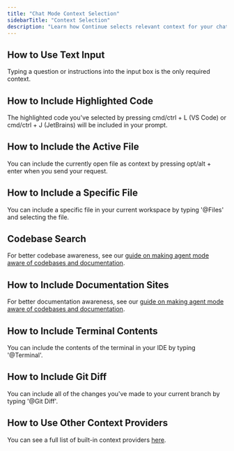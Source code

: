 ```yaml
---
title: "Chat Mode Context Selection"
sidebarTitle: "Context Selection"
description: "Learn how Continue selects relevant context for your chat requests, including text input, highlighted code, active files."
---
```


## How to Use Text Input

Typing a question or instructions into the input box is the only required context.

## How to Include Highlighted Code

The highlighted code you've selected by pressing cmd/ctrl + L (VS Code) or cmd/ctrl + J (JetBrains) will be included in your prompt.

## How to Include the Active File

You can include the currently open file as context by pressing opt/alt + enter when you send your request.

## How to Include a Specific File

You can include a specific file in your current workspace by typing '@Files' and selecting the file.

## Codebase Search

For better codebase awareness, see our [guide on making agent mode aware of codebases and documentation](/guides/codebase-documentation-awareness).

## How to Include Documentation Sites

For better documentation awareness, see our [guide on making agent mode aware of codebases and documentation](/guides/codebase-documentation-awareness).

## How to Include Terminal Contents

You can include the contents of the terminal in your IDE by typing '@Terminal'.

## How to Include Git Diff

You can include all of the changes you've made to your current branch by typing '@Git Diff'.

## How to Use Other Context Providers

You can see a full list of built-in context providers [here](/customize/deep-dives/custom-providers).
